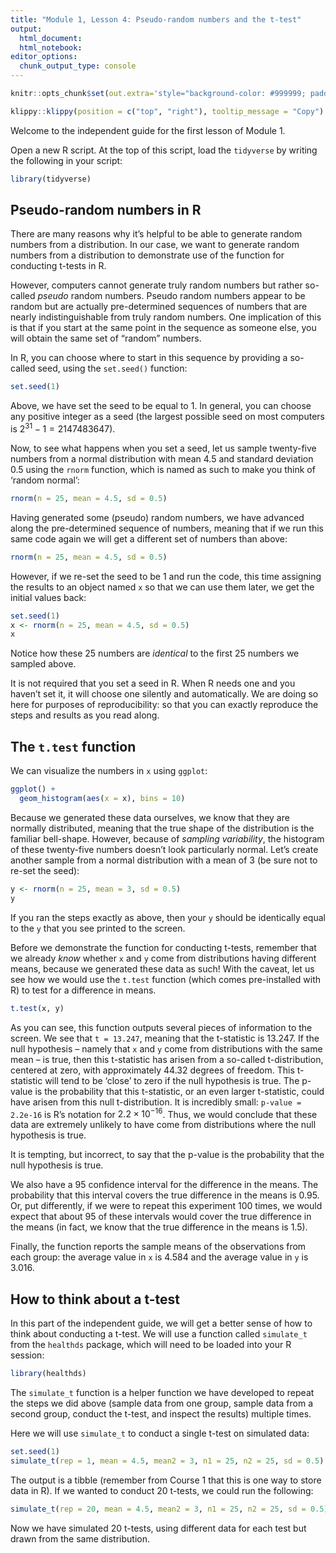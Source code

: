 ```yaml
---
title: "Module 1, Lesson 4: Pseudo-random numbers and the t-test"
output: 
  html_document:
  html_notebook:
editor_options: 
  chunk_output_type: console
---
```


```r
knitr::opts_chunk$set(out.extra='style="background-color: #999999; padding:7px; display: inline-block;"')
```


```r
klippy::klippy(position = c("top", "right"), tooltip_message = "Copy")
```

Welcome to the independent guide for the first lesson of Module 1. 

Open a new R script. At the top of this script, load the `tidyverse` by writing the following in your script: 

```r
library(tidyverse)
```

## Pseudo-random numbers in R

There are many reasons why it's helpful to be able to generate random numbers from 
a distribution. In our case, we want to generate random numbers from a distribution
to demonstrate use of the function for conducting t-tests in R. 

However, computers cannot generate truly random numbers but rather so-called
*pseudo* random numbers. Pseudo random numbers appear to be random but are
actually pre-determined sequences of numbers that are nearly indistinguishable 
from truly random numbers. One implication of this is that if you start at the 
same point in the sequence as someone else, you will obtain the same set of "random"
numbers.

In R, you can choose where to start in this sequence by providing a so-called
seed, using the `set.seed()` function:
```r
set.seed(1)
```

Above, we have set the seed to be equal to 1. In general, you can choose any positive
integer as a seed (the largest possible seed on most computers is $2^{31}-1=2147483647$).

Now, to see what happens when you set a seed, let us sample twenty-five numbers
from a normal distribution with mean 4.5 and standard deviation 0.5 using the
`rnorm` function, which is named as such to make you think of 'random normal':

```r
rnorm(n = 25, mean = 4.5, sd = 0.5)
```
Having generated some (pseudo) random numbers, we have advanced along the pre-determined
sequence of numbers, meaning that if we run this same code again we will get a 
different set of numbers than above:

```r
rnorm(n = 25, mean = 4.5, sd = 0.5)
```

However, if we re-set the seed to be 1 and run the code, this time assigning the
results to an object named `x` so that we can use them later, we get the initial
values back:

```r
set.seed(1)
x <- rnorm(n = 25, mean = 4.5, sd = 0.5)
x
```

Notice how these 25 numbers are *identical* to the first 25 numbers we sampled above. 

It is not required that you set a seed in R. When R needs one and you haven't
set it, it will choose one silently and automatically. We are doing so here for
purposes of reproducibility: so that you can exactly reproduce the steps and
results as you read along.

## The `t.test` function

We can visualize the numbers in `x` using `ggplot`:

```r
ggplot() +
  geom_histogram(aes(x = x), bins = 10)
```

Because we generated these data ourselves, we know that they are normally distributed, 
meaning that the true shape of the distribution is the familiar bell-shape. 
However, because of *sampling variability*, the histogram of these twenty-five
numbers doesn't look particularly normal. Let's create another sample from a
normal distribution with a mean of 3 (be sure not to re-set the seed):

```r
y <- rnorm(n = 25, mean = 3, sd = 0.5)
y
```

If you ran the steps exactly as above, then your `y` should be identically
equal to the `y` that you see printed to the screen. 

Before we demonstrate the function for conducting t-tests, remember that we
already *know* whether `x` and `y` come from distributions having different means, 
because we generated these data as such! With the caveat, let us see how we would
use the `t.test` function (which comes pre-installed with R) to test for a difference in means. 

```r
t.test(x, y)
```

As you can see, this function outputs several pieces of information to the
screen. We see that `t = 13.247`, meaning that the t-statistic is 13.247. If the
null hypothesis -- namely that `x` and `y` come from distributions with the same
mean -- is true, then this t-statistic has arisen from a so-called t-distribution,
centered at zero, with approximately 44.32 degrees of freedom. This
t-statistic will tend to be 'close' to zero if the null hypothesis is true. The
p-value is the probability that this t-statistic, or an even larger t-statistic,
could have arisen from this null t-distribution. It is incredibly small:
`p-value = 2.2e-16` is R's notation for $2.2\times 10^{-16}$. Thus, we would
conclude that these data are extremely unlikely to have come from distributions
where the null hypothesis is true. 

It is tempting, but incorrect, to say that the p-value is the probability that
the null hypothesis is true.  

We also have a 95 confidence interval for the difference in the means. The probability
that this interval covers the true difference in the means is 0.95. Or, put differently,
if we were to repeat this experiment 100 times, we would expect that about 95 of
these intervals would cover the true difference in the means (in fact, we
know that the true difference in the means is 1.5).

Finally, the function reports the sample means of the observations from each group:
the average value in `x` is 4.584 and the average value in `y` is 3.016. 

## How to think about a t-test

In this part of the independent guide, we will get a better sense of how to think
about conducting a t-test. We will use a function called `simulate_t` from the
`healthds` package, which will need to be loaded into your R session:

```r
library(healthds)
```

The `simulate_t` function is a helper function we have developed to repeat
the steps we did above (sample data from one group, sample data from a second
group, conduct the t-test, and inspect the results) multiple times. 

Here we will use `simulate_t` to conduct a single t-test on simulated data:

```r
set.seed(1)
simulate_t(rep = 1, mean = 4.5, mean2 = 3, n1 = 25, n2 = 25, sd = 0.5)
```

The output is a tibble (remember from Course 1 that this is one way to store data
in R). If we wanted to conduct 20 t-tests, we could run the following:

```r
simulate_t(rep = 20, mean = 4.5, mean2 = 3, n1 = 25, n2 = 25, sd = 0.5)
```

Now we have simulated 20 t-tests, using different data for each test but drawn
from the same distribution. 
